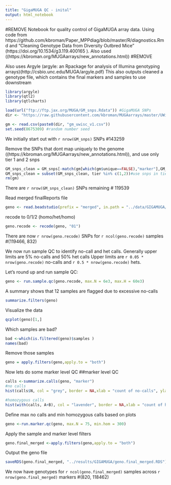 ```yaml
---
title: "GigaMUGA QC - inital"
output: html_notebook
---
```

#REMOVE
Notebook for quality control of GigaMUGA array data. Using code from https://github.com/kbroman/Paper_MPPdiag/blob/master/R/diagnostics.Rmd
and "Cleaning Genotype Data from Diversity Outbred Mice" (https://doi.org/10.1534/g3.119.400165 ).
Also used ((https://kbroman.org/MUGAarrays/new_annotations.html))
#REMOVE

Also uses Argyle (argyle: an Rpackage for analysis of Illumina genotyping arrays)(http://csbio.unc.edu/MUGA/argyle.pdf)
This also outputs cleaned a genotype file, which contains the final markers and samples to use downstream


```r
library(argyle)
library(qtl2)
library(qtlcharts)

load(url("ftp://ftp.jax.org/MUGA/GM_snps.Rdata")) #GigaMUGA SNPs
dir <- "https://raw.githubusercontent.com/kbroman/MUGAarrays/master/UWisc/" #used to remove snps that dont make uniquely to the genome (https://kbroman.org/MUGAarrays/new_annotations.html)

gm <- read.csv(paste0(dir, "gm_uwisc_v1.csv"))
set.seed(8675309) #random number seed
```
We initially start out with `r nrow(GM_snps)` SNPs #143259

Remove the SNPs that dont map uniquely to the genome ((https://kbroman.org/MUGAarrays/new_annotations.html)), and use only tier 1 and 2 snps
```r
GM_snps_clean = GM_snps[-match(gm[which(gm$unique==FALSE),"marker"],GM_snps$marker),] #remove non unique snps
GM_snps_clean = subset(GM_snps_clean, tier %in% c(1,2))#use snps in tiers 1 and 2
rm(gm)
```
There are `r nrow(GM_snps_clean)` SNPs remaining # 119539

Read merged finalReports file 
```r
geno <- read.beadstudio(prefix = "merged", in.path = "../data/GIGAMUGA/merged/", snps = GM_snps_clean, keep.intensity = T,fill=TRUE)
```

recode to 0/1/2 (homo/het/homo)
```r
geno.recode <- recode(geno, "01")

```
There are now `r nrow(geno.recode)` SNPs for `r ncol(geno.recode)` samples #(119466, 832)

We now run sample QC to identify no-call and het calls. 
Generally upper limits are 5% no-calls and 50% het calls
Upper limits are `r 0.05 * nrow(geno.recode)` no-calls and `r 0.5 * nrow(geno.recode)` hets. 

Let's round up and run sample QC:
```r
geno <- run.sample.qc(geno.recode, max.N = 6e3, max.H = 60e3)
```
A summary shows that 12 samples are flagged due to excessive no-calls

```r
summarize.filters(geno)
```

Visualize the data
```r
qcplot(geno)[1,]
```

Which samples are bad?
```r
bad <-which(is.filtered(geno)$samples )
names(bad)
```

Remove those samples
```r
geno = apply.filters(geno,apply.to = "both")

```

Now lets do some marker level QC
##marker level QC
```r
calls <-summarize.calls(geno, "marker")
#no calls
hist(calls$N, col = "grey", border = NA,xlab = "count of no-calls", ylab = "frequency",main = NULL)

#homozygous calls
hist(with(calls, A+B), col = "lavender", border = NA,xlab = "count of homozygous calls", ylab = "frequency",main = NULL)
```



Define max no calls and min homozygous calls based on plots
```r

geno <-run.marker.qc(geno, max.N = 75, min.hom = 300)
```

Apply the sample and marker level filters
```r
geno.final_merged <-apply.filters(geno,apply.to = "both")

```

Output the geno file

```r
saveRDS(geno.final_merged, "../results/GIGAMUGA/geno.final_merged.RDS")

```
We now have genotypes for `r ncol(geno.final_merged)` samples across `r nrow(geno.final_merged)` markers #(820, 118462)



